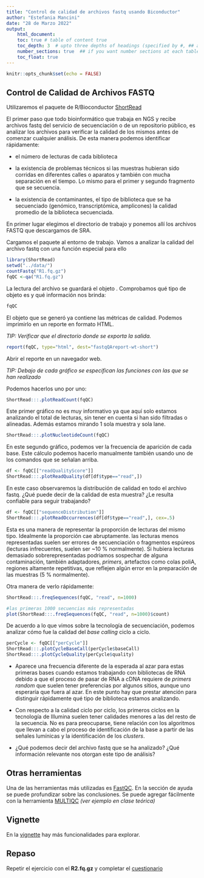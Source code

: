```yaml
---
title: "Control de calidad de archivos fastq usando Biconductor"
author: "Estefania Mancini"
date: "28 de Marzo 2022"
output:
    html_document:
    toc: true # table of content true
    toc_depth: 3  # upto three depths of headings (specified by #, ## and ###)
    number_sections: true  ## if you want number sections at each table header
    toc_float: true
---
```


```r
knitr::opts_chunk$set(echo = FALSE)
```

## Control de Calidad de Archivos FASTQ

Utilizaremos el paquete de R/Bioconductor [ShortRead](http://bioconductor.org/packages/release/bioc/html/ShortRead.html)


El primer paso que todo bioinformático que trabaja en NGS y recibe archivos fastq del servicio de secuenciación o de un repositorio público, es analizar los archivos para verificar la calidad de los mismos antes de comenzar cualquier análisis. De esta manera podemos identificar rápidamente: 

* el número de lecturas de cada biblioteca

* la existencia de problemas técnicos si las muestras hubieran sido corridas en diferentes calles o aparatos y también con mucha separación en el tiempo. Lo mismo para el primer y segundo fragmento que se secuencia.

* la existencia de contaminantes, el tipo de biblioteca que se ha secuenciado (genómico, transcriptómica, amplicones) la calidad promedio de la biblioteca secuenciada.


En primer lugar elegimos el directorio de trabajo y ponemos allı́ los archivos FASTQ que descargamos de SRA.


Cargamos el paquete al entorno de trabajo. Vamos a analizar la calidad del archivo fastq con una función especial para ello 
\texttt{qa}


```r
library(ShortRead)
setwd("../data/")
countFastq("R1.fq.gz")
fqQC <-qa("R1.fq.gz")
```


La lectura del archivo se guardará el objeto \texttt{fqQC}. Comprobamos qué tipo de objeto es y qué información nos brinda:

```r
fqQC
```

El objeto que se generó ya contiene las métricas de calidad. Podemos imprimirlo en un reporte en formato HTML. 

_TIP: Verificar que el directorio donde se exporta la salida._

```r
report(fqQC, type="html", dest="fastqQAreport-wt-short")
```

Abrir el reporte en un navegador web. 

_TIP: Debajo de cada gráfico se especifican las funciones con las que se han realizado_

Podemos hacerlos uno por uno:

```r
ShortRead:::.plotReadCount(fqQC)
```

Este primer gráfico no es muy informativo ya que aquı́ solo estamos analizando el total de lecturas, sin tener en cuenta si han sido filtradas o alineadas. Además estamos mirando 1 sola muestra y sola lane.

```r
ShortRead:::.plotNucleotideCount(fqQC)
```

En este segundo gráfico, podemos ver la frecuencia de aparición de cada base. Este cálculo podemos hacerlo manualmente también usando uno de los comandos que se señalan arriba.

```r
df <- fqQC[["readQualityScore"]]
ShortRead:::.plotReadQuality(df[df$type=="read",])
```

En este caso observaremos la distribución de calidad en todo el archivo fastq. ¿Qué puede decir de la calidad de esta muestra? ¿Le resulta confiable para seguir trabajando?

```r
df <- fqQC[["sequenceDistribution"]]
ShortRead:::.plotReadOccurrences(df[df$type=="read",], cex=.5)
```

Esta es una manera de representar la proporción de lecturas del mismo tipo. Idealmente la proporción cae abruptamente. las lecturas menos representadas suelen ser errores de secuenciación o fragmentos espúreos (lecturas infrecuentes, suelen ser ~10 % normalmente). Si hubiera lecturas demasiado sobrerepresentadas podriamos sospechar de alguna contaminación, también adaptadores, _primers_, artefactos como colas poliA, regiones altamente repetitivas, que reflejen algún error en la preparación de las muestras (5 % normalmente). 

Otra manera de verlo rápidamente:

```r
ShortRead:::.freqSequences(fqQC, "read", n=1000)

#las primeras 1000 secuencias más representadas
plot(ShortRead:::.freqSequences(fqQC, "read", n=1000)$count)
```

De acuerdo a lo que vimos sobre la tecnologı́a de secuenciación, podemos analizar cómo fue la calidad del _base calling_ ciclo a ciclo.

```r
perCycle <- fqQC[["perCycle"]]
ShortRead:::.plotCycleBaseCall(perCycle$baseCall)
ShortRead:::.plotCycleQuality(perCycle$quality)
```

* Aparece una frecuencia diferente de la esperada al azar para estas primeras bases cuando estamos trabajando con bibliotecas de RNA debido a que el proceso de pasar de RNA a cDNA requiere de _primers random_ que suelen tener preferencias por algunos sitios, aunque uno esperarı́a que fuera al azar. En este punto hay que prestar atención para distinguir rápidamente qué tipo de biblioteca estamos analizando. 

* Con respecto a la calidad ciclo por ciclo, los primeros ciclos en la tecnologı́a de Illumina suelen tener calidades menores a las del resto de la secuencia. No es para preocuparse, tiene relación con los algoritmos que llevan a cabo el proceso de identificación de la base a partir de las señales lumı́nicas y la identificación de los _clusters_.

* ¿Qué podemos decir del archivo fastq que se ha analizado? ¿Qué información relevante nos otorgan este tipo de análisis?

## Otras herramientas

Una de las herramientas más utilizadas es   [FastQC](https://www.bioinformatics.babraham.ac.uk/projects/fastqc/). En la sección de ayuda se puede profundizar sobre las conclusiones. Se puede agregar fácilmente con la herramienta [MULTIQC](https://multiqc.info/) _(ver ejemplo en clase teórica)_

## Vignette
En la [vignette](http://bioconductor.org/packages/release/bioc/vignettes/ShortRead/inst/doc/Overview.pdf) hay más funcionalidades para explorar.


## Repaso

Repetir el ejercicio con el **R2.fq.gz** y completar el [cuestionario](https://forms.gle/TCHaSbfaG4BrMik9A)
    

